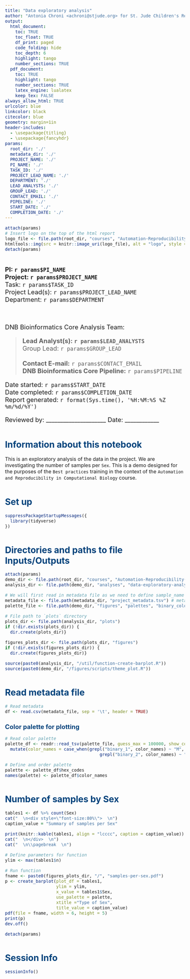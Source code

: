 ```yaml
---
title: "Data exploratory analysis"
author: "Antonia Chroni <achroni@stjude.org> for St. Jude Children's Research Hospital"
output:
  html_document:
    toc: TRUE
    toc_float: TRUE
    df_print: paged
    code_folding: hide
    toc_depth: 6
    highlight: tango
    number_sections: TRUE
  pdf_document:
    toc: TRUE
    highlight: tango
    number_sections: TRUE
    latex_engine: lualatex
    keep_tex: FALSE
always_allow_html: TRUE
urlcolor: blue
linkcolor: black
citecolor: blue
geometry: margin=1in
header-includes: 
  - \usepackage{titling}
  - \usepackage{fancyhdr}
params:
  root_dir: './'
  metadata_dir: './'
  PROJECT_NAME: './'
  PI_NAME: './'
  TASK_ID: './'
  PROJECT_LEAD_NAME: './'
  DEPARTMENT: './'
  LEAD_ANALYSTS: './'
  GROUP_LEAD: './'
  CONTACT_EMAIL: './'
  PIPELINE: './'
  START_DATE: './'
  COMPLETION_DATE: './'
---
```


```r
attach(params)
# Insert logo on the top of the html report 
logo_file <- file.path(root_dir, "courses", "Automation-Reproducibility-compbio", "demo", "figures", "img", "DNB-BINF-Core-logo.png")
htmltools::img(src = knitr::image_uri(logo_file), alt = "logo", style = "position:absolute; top:0; left:0; padding:0px; height:120px;")
detach(params)
```

\addtolength{\headheight}{2.0cm} 
\fancypagestyle{plain}{} 
\thispagestyle{fancy}
\fancyhead[L]{\includegraphics[height=120px]{`r logo_file`}}
\renewcommand{\headrulewidth}{0pt}

<style type="text/css">
:root { --DNB_BINF_Core_color: #00427B;}

h1.title {margin-top: 130px;
  margin-bottom: 25px;
  font-size: 36px;}

.nobullet li {list-style-type: none;}

.reporthead {font-size: 20px;}

body { /* Normal */
  font-size: 16px;
  font-style: Arial, Helvetica, sans-serif;}

h1 {
  color: var(--DNB_BINF_Core_color);
  font-size: 28px;
  margin-top: 50px;}

h2 {color: var(--DNB_BINF_Core_color);
  font-size: 20px;}

.list-group-item.active, .list-group-item.active:focus, .list-group-item.active:hover {
  background-color: var(--DNB_BINF_Core_color);}
</style>

<a href="https://wiki.stjude.org/display/CAB">

</a>

\pagebreak

<div class="reporthead"><br/>
**PI: `r params$PI_NAME`**  
**Project: `r params$PROJECT_NAME`**  
Task: `r params$TASK_ID`  
Project Lead(s): `r params$PROJECT_LEAD_NAME`  
Department: `r params$DEPARTMENT`  

<br />  

DNB Bioinformatics Core Analysis Team: 
<br />  

>**Lead Analyst(s): `r params$LEAD_ANALYSTS`**  
>Group Lead: `r params$GROUP_LEAD`  
<br />
>**Contact E-mail:** `r params$CONTACT_EMAIL`  
>**DNB Bioinformatics Core Pipeline:** `r params$PIPELINE`  

Date started: `r params$START_DATE`  
Date completed:  `r params$COMPLETION_DATE`  
Report generated: `r format(Sys.time(), '%H:%M:%S %Z %m/%d/%Y')` \

Reviewed by: _____________________   Date: ____________ \
</div>
\pagebreak

# Information about this notebook
This is an exploratory analysis of the data in the project. We are investigating the number of samples per `Sex`. 
This is a demo designed for the purposes of the `Best practices` training in the context of the `Automation and Reproducibility in Computational Biology` course. 


# Set up

```r
suppressPackageStartupMessages({
  library(tidyverse)
})
```

# Directories and paths to file Inputs/Outputs

```r
attach(params)
demo_dir <- file.path(root_dir, "courses", "Automation-Reproducibility-compbio", "demo")
analysis_dir <- file.path(demo_dir, "analyses", "data-exploratory-analysis") 

# We will first read in metadata file as we need to define sample_name 
metadata_file <- file.path(metadata_dir, "project_metadata.tsv") # metadata input file
palette_file <- file.path(demo_dir, "figures", "palettes", "binary_color_palette.tsv")

# File path to `plots` directory
plots_dir <- file.path(analysis_dir, "plots") 
if (!dir.exists(plots_dir)) {
  dir.create(plots_dir)}

figures_plots_dir <- file.path(plots_dir, "figures") 
if (!dir.exists(figures_plots_dir)) {
  dir.create(figures_plots_dir)}

source(paste0(analysis_dir, "/util/function-create-barplot.R"))
source(paste0(demo_dir, "/figures/scripts/theme_plot.R"))
```

# Read metadata file

```r
# Read metadata
df <- read.csv(metadata_file, sep = '\t', header = TRUE) 
```

## Color palette for plotting

```r
# Read color palette
palette_df <- readr::read_tsv(palette_file, guess_max = 100000, show_col_types = FALSE) %>%
  mutate(color_names = case_when(grepl("binary_1", color_names) ~ "M",
                                     grepl("binary_2", color_names) ~ "F"))
       
# Define and order palette
palette <- palette_df$hex_codes
names(palette) <- palette_df$color_names
```

# Number of samples by Sex

```r
tables1 <- df %>% count(Sex)
cat("  \n<div style=\"font-size:80%\">  \n")
caption_value = "Summary of samples per Sex"

print(knitr::kable(tables1, align = "lcccc", caption = caption_value))
cat("  \n</div>  \n")
cat("  \n\\pagebreak  \n")
```

```r
# Define parameters for function
ylim <- max(tables1$n)

# Run function
fname <- paste0(figures_plots_dir, "/", "samples-per-sex.pdf")
p <- create_barplot(plot_df = tables1, 
                    ylim = ylim, 
                    x_value = tables1$Sex, 
                    use_palette = palette, 
                    xtitle ="Type of Sex", 
                    title_value = caption_value)
pdf(file = fname, width = 6, height = 5)
print(p)
dev.off()
```

```r
detach(params)
```

\pagebreak

# Session Info

```r
sessionInfo()
```

